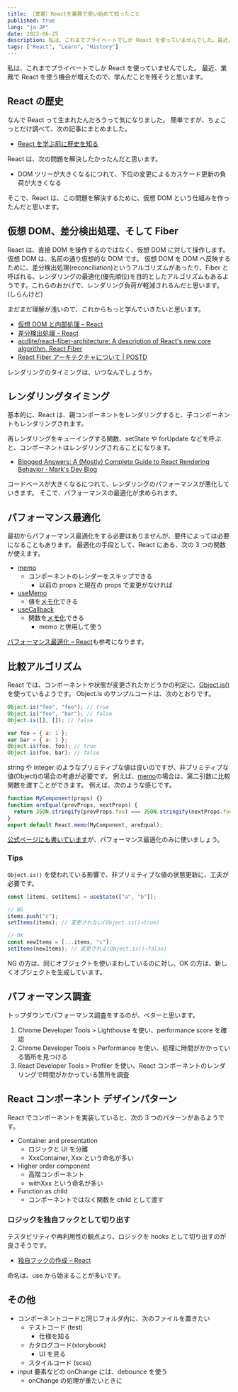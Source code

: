 ```yaml
---
title: ［覚書］Reactを業務で使い始めて知ったこと
published: true
lang: "ja-JP"
date: 2022-06-25
description: 私は、これまでプライベートでしか React を使っていませんでした。最近、業務で React を使う機会が増えたので、学んだことを残そうと思います。
tags: ["React", "Learn", "History"]
---
```


私は、これまでプライベートでしか React を使っていませんでした。
最近、業務で React を使う機会が増えたので、学んだことを残そうと思います。

## React の歴史

なんで React って生まれたんだろうって気になりました。
簡単ですが、ちょこっとだけ調べて、次の記事にまとめました。

- [React を学ぶ前に歴史を知る](../know_the_history_before_learning_React/index.mdx)

React は、次の問題を解決したかったんだと思います。

- DOM ツリーが大きくなるにつれて、下位の変更によるカスケード更新の負荷が大きくなる

そこで、React は、この問題を解決するために、仮想 DOM という仕組みを作ったんだと思います。

## 仮想 DOM、差分検出処理、そして Fiber

React は、直接 DOM を操作するのではなく、仮想 DOM に対して操作します。仮想 DOM は、名前の通り仮想的な DOM です。
仮想 DOM を DOM へ反映するために、差分検出処理(reconciliation)というアルゴリズムがあったり、Fiber と呼ばれる、レンダリングの最適化(優先順位)を目的としたアルゴリズムもあるようです。これらのおかげで、レンダリング負荷が軽減されるんだと思います。(しらんけど)

まだまだ理解が浅いので、これからもっと学んでいきたいと思います。

- [仮想 DOM と内部処理 – React](https://ja.reactjs.org/docs/faq-internals.html)
- [差分検出処理 – React](https://ja.reactjs.org/docs/reconciliation.html)
- [acdlite/react-fiber-architecture: A description of React's new core algorithm, React Fiber](https://github.com/acdlite/react-fiber-architecture)
- [React Fiber アーキテクチャについて | POSTD](https://postd.cc/react-fiber-architecture/)

レンダリングのタイミングは、いつなんでしょうか。

## レンダリングタイミング

基本的に、React は、親コンポーネントをレンダリングすると、子コンポーネントもレンダリングされます。

再レンダリングをキューイングする関数、setState や forUpdate などを呼ぶと、コンポーネントはレンダリングされることになります。

- [Blogged Answers: A (Mostly) Complete Guide to React Rendering Behavior · Mark's Dev Blog](https://blog.isquaredsoftware.com/2020/05/blogged-answers-a-mostly-complete-guide-to-react-rendering-behavior/)

コードベースが大きくなるにつれて、レンダリングのパフォーマンスが悪化していきます。
そこで、パフォーマンスの最適化が求められます。

## パフォーマンス最適化

最初からパフォーマンス最適化をする必要はありませんが、要件によっては必要になることもあります。
最適化の手段として、React にある、次の 3 つの関数が使えます。

- [memo](https://ja.reactjs.org/docs/react-api.html#reactmemo)
  - コンポーネントのレンダーをスキップできる
    - 以前の props と現在の props で変更がなければ
- [useMemo](https://ja.reactjs.org/docs/hooks-reference.html#usememo)
  - 値を[メモ化](https://en.wikipedia.org/wiki/Memoization)できる
- [useCallback](https://ja.reactjs.org/docs/hooks-reference.html#usecallback)
  - 関数を[メモ化](https://en.wikipedia.org/wiki/Memoization)できる
    - memo と併用して使う

[パフォーマンス最適化 – React](https://ja.reactjs.org/docs/optimizing-performance.html)も参考になります。

## 比較アルゴリズム

React では、コンポーネントや状態が変更されたかどうかの判定に、[Object.is()](https://developer.mozilla.org/ja/docs/Web/JavaScript/Reference/Global_Objects/Object/is) を使っているようです。
Object.is のサンプルコードは、次のとおりです。

```javascript
Object.is("foo", "foo"); // true
Object.is("foo", "bar"); // false
Object.is([], []); // false

var foo = { a: 1 };
var bar = { a: 1 };
Object.is(foo, foo); // true
Object.is(foo, bar); // false
```

string や integer のようなプリミティブな値は良いのですが、非プリミティブな値(Object)の場合の考慮が必要です。
例えば、[memo](https://ja.reactjs.org/docs/react-api.html#reactmemo)の場合は、第二引数に比較関数を渡すことができます。
例えば、次のような感じです。

```javascript
function MyComponent(props) {}
function areEqual(prevProps, nextProps) {
  return JSON.stringify(prevProps.foo) === JSON.stringify(nextProps.foo);
}
export default React.memo(MyComponent, areEqual);
```

[公式ページにも書いています](https://ja.reactjs.org/docs/react-api.html#reactmemo)が、パフォーマンス最適化のみに使いましょう。

### Tips

`Object.is()` を使われている影響で、非プリミティブな値の状態更新に、工夫が必要です。

```javascript
const [items, setItems] = useState(["a", "b"]);

// NG
items.push("c");
setItems(items); // 変更されない(Object.is()→true)

// OK
const newItems = [...items, "c"];
setItems(newItems); // 変更される(Object.is()→false)
```

NG の方は、同じオブジェクトを使いまわしているのに対し、OK の方は、新しくオブジェクトを生成しています。

## パフォーマンス調査

トップダウンでパフォーマンス調査をするのが、ベターと思います。

1. Chrome Developer Tools > Lighthouse を使い、performance score を確認
2. Chrome Developer Tools > Performance を使い、処理に時間がかかっている箇所を見つける
3. React Developer Tools > Profiler を使い、React コンポーネントのレンダリングで時間がかかっている箇所を調査

## React コンポーネント デザインパターン

React でコンポーネントを実装していると、次の 3 つのパターンがあるようです。

- Container and presentation
  - ロジックと UI を分離
  - XxxContainer, Xxx という命名が多い
- Higher order component
  - 高階コンポーネント
  - withXxx という命名が多い
- Function as child
  - コンポーネントではなく関数を child として渡す

### ロジックを独自フックとして切り出す

テスタビリティや再利用性の観点より、ロジックを hooks として切り出すのが良さそうです。

- [独自フックの作成 – React](https://ja.reactjs.org/docs/hooks-custom.html)

命名は、use から始まることが多いです。

## その他

- コンポーネントコードと同じフォルダ内に、次のファイルを置きたい
  - テストコード (test)
    - 仕様を知る
  - カタログコード(storybook)
    - UI を見る
  - スタイルコード (scss)
- input 要素などの onChange には、debounce を使う
  - onChange の処理が重たいときに

